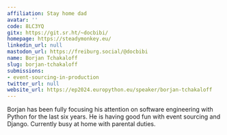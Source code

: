 ```yaml
---
affiliation: Stay home dad
avatar: ''
code: 8LC3YQ
gitx: https://git.sr.ht/~docbibi/
homepage: https://steadymonkey.eu/
linkedin_url: null
mastodon_url: https://freiburg.social/@docbibi
name: Borjan Tchakaloff
slug: borjan-tchakaloff
submissions:
- event-sourcing-in-production
twitter_url: null
website_url: https://ep2024.europython.eu/speaker/borjan-tchakaloff
---
```


Borjan has been fully focusing his attention on software engineering with Python for the last six years.
He is having good fun with event sourcing and Django.
Currently busy at home with parental duties.
